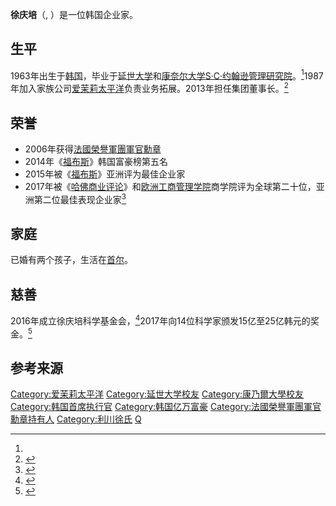 {{Infobox person
| name               = 徐庆培<br>Suh Kyung-bae
| image              = 
| image_size         = 
| caption            = 
| birth_name         = 
| birth_date         = {{birth date and age|1963|1|14|}}
| birth_place        = 
| death_date         = 
| death_place        = 
| nationality        = {{KOR}}
| education          = [[延世大学|延世大学]]<br/>[[康奈尔大学|康奈尔大学]][[S·C·约翰逊管理研究院|S·C·约翰逊管理研究院]]
| occupation         =[[爱茉莉太平洋|爱茉莉太平洋]]董事长兼首席执行官
| networth           = 31亿美元 (2020年9月)<ref name="Forbes profile">{{cite web |title=Forbes profile: Suh Kyung-Bae |url=https://www.forbes.com/profile/suh-kyung-bae/ |website=Forbes |accessdate=3 September 2020 |archive-date=2019-10-02 |archive-url=https://web.archive.org/web/20191002230005/https://www.forbes.com/profile/suh-kyung-bae/ |dead-url=no }}</ref>
| spouse             = 
| children           = 2
| parents            = 
| relatives          = 
| website            = 
| module             =
}}
'''徐庆培'''（{{lang-en|Suh Kyung-bae}}, {{bd|1963年|1月14日|}}）是一位韩国企业家。

==生平==
1963年出生于[[韩国|韩国]]，毕业于[[延世大学|延世大学]]和[[康奈尔大学|康奈尔大学]][[S·C·约翰逊管理研究院|S·C·约翰逊管理研究院]]。<ref name="Forbes profile"/>1987年加入家族公司[[爱茉莉太平洋|爱茉莉太平洋]]负责业务拓展。2013年担任集团董事长。<ref>{{Cite web|url=https://www.forbes.com/sites/gracechung/2015/08/19/how-south-koreas-amorepacific-became-one-of-the-worlds-most-innovative-companies/|title=How South Korea's AmorePacific Became One Of The World's Most Innovative Companies|last=Chung|first=Grace|website=Forbes|language=en|access-date=2020-03-02|archive-date=2021-12-22|archive-url=https://web.archive.org/web/20211222211803/https://www.forbes.com/sites/gracechung/2015/08/19/how-south-koreas-amorepacific-became-one-of-the-worlds-most-innovative-companies/|dead-url=no}}</ref>

==荣誉==
*2006年获得[[法國榮譽軍團勳章|法國榮譽軍團軍官勳章]]
*2014年《[[福布斯|福布斯]]》韩国富豪榜第五名
*2015年被《[[福布斯|福布斯]]》亚洲评为最佳企业家
*2017年被《[[哈佛商业评论|哈佛商业评论]]》和[[欧洲工商管理学院|欧洲工商管理学院]]商学院评为全球第二十位，亚洲第二位最佳表现企业家<ref>{{Cite web|url=https://www.prnewswire.com/news-releases/chairman-and-ceo-of-amorepacific-group-suh-kyung-bae-ranks-20-on-harvard-business-reviews-best-performing-ceos-list-300544686.html|title=Chairman and CEO of Amorepacific Group Suh Kyung-bae Ranks #20 on Harvard Business Review's Best-Performing CEOs List|last=Amorepacific|website=www.prnewswire.com|language=en|access-date=2020-03-02|archive-date=2020-09-20|archive-url=https://web.archive.org/web/20200920145730/https://www.prnewswire.com/news-releases/chairman-and-ceo-of-amorepacific-group-suh-kyung-bae-ranks-20-on-harvard-business-reviews-best-performing-ceos-list-300544686.html|dead-url=no}}</ref>

==家庭==
已婚有两个孩子，生活在[[首尔|首尔]]。

==慈善 ==
2016年成立徐庆培科学基金会，<ref>{{Cite web|url=https://www.suhf.org/main/index.do|title=서경배과학재단|website=www.suhf.org|access-date=2020-03-02|archive-date=2021-05-17|archive-url=https://web.archive.org/web/20210517013703/https://www.suhf.org/main/index.do|dead-url=no}}</ref>2017年向14位科学家颁发15亿至25亿韩元的奖金。<ref>{{Cite web|url=https://www.forbes.com/sites/gracechung/2019/12/02/asias-2019-heroes-of-philanthropy-catalysts-for-change/|title=Asia’s 2019 Heroes Of Philanthropy: Catalysts For Change|last=Chung|first=Grace|website=Forbes|language=en|access-date=2020-03-02|archive-date=2019-12-03|archive-url=https://web.archive.org/web/20191203085936/https://www.forbes.com/sites/gracechung/2019/12/02/asias-2019-heroes-of-philanthropy-catalysts-for-change/|dead-url=no}}</ref>

== 参考来源==
{{Reflist}}

{{爱茉莉太平洋}}
{{Authority control}}
{{DEFAULTSORT:X}}
[[Category:爱茉莉太平洋|Category:爱茉莉太平洋]]
[[Category:延世大学校友|Category:延世大学校友]]
[[Category:康乃爾大學校友|Category:康乃爾大學校友]]
[[Category:韩国首席执行官|Category:韩国首席执行官]]
[[Category:韩国亿万富豪|Category:韩国亿万富豪]]
[[Category:法國榮譽軍團軍官勳章持有人|Category:法國榮譽軍團軍官勳章持有人]]
[[Category:利川徐氏|Category:利川徐氏]]
[[Category:徐姓|Q]]